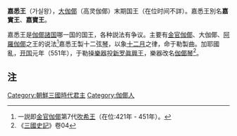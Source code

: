 '''嘉悉王'''（가실왕），[[大伽倻|大伽倻]]（高灵伽倻）末期国王（在位时间不詳）。嘉悉王別名'''嘉實王'''、'''嘉寶王'''。

嘉悉王是[[伽倻|伽倻諸国]]哪一国的国王，各种説法有争议。主要有[[金官伽倻|金官伽倻]]、大伽倻、[[阿羅伽倻|阿羅伽倻]]之王的说法<ref>一説即[[金官伽倻|金官伽倻]]第7代[[吹希王|吹希王]]（在位:421年 - 451年）。</ref>嘉悉王製十二弦[[琴|琴]]，以象[[十二月|十二月]]之律，命于勒製曲。加耶國亂，[[开国|开国]]元年（551年），于勒操[[樂器|樂器]]投[[新罗|新罗]][[眞興王|眞興王]]，樂器改名[[伽倻琴|伽倻琴]]<ref>《[[三國史記|三國史記]]》卷04</ref>。

== 注 ==
<references/>
{{start box}}
{{s-before|[[異腦王|異腦王]]}}
{{s-title|[[大伽倻|大伽倻]]國王|第7代王:551年之前}}
{{s-after|[[道设智王|道设智王]]}}
{{end box}}
[[Category:朝鮮三國時代君主|Category:朝鮮三國時代君主]]
[[Category:伽倻人|Category:伽倻人]]